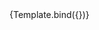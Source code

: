 

<Meta title="Components/Textarea/Floating" component={VvTextarea} />

<Canvas>
	<Story
		name="Floating"
		args={{
			name: 'textarea-floating',
			label: 'Label di prova',
			floating: true,
			type: 'text'
		}}>
		{Template.bind({})}
	</Story>
</Canvas>
